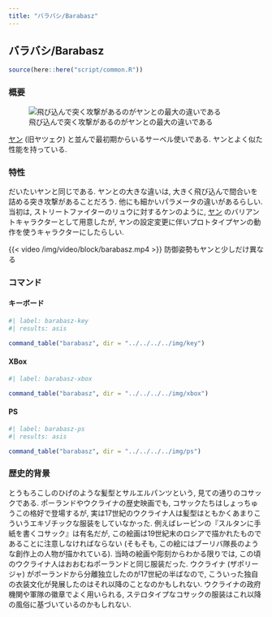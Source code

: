 ```yaml
---
title: "バラバシ/Barabasz"
---
```


## バラバシ/Barabasz {#sec-Barabasz}

```r
source(here::here("script/common.R"))
```

### 概要 {-}

![飛び込んで突く攻撃があるのがヤンとの最大の違いである](/img/barabasz.jpg)

[ヤン](#Jan) (旧ヤツェク) と並んで最初期からいるサーベル使いである. ヤンとよく似た性能を持っている.

### 特性 {-}

だいたいヤンと同じである. ヤンとの大きな違いは, 大きく飛び込んで間合いを詰める突き攻撃があることだろう. 他にも細かいパラメータの違いがあるらしい. 当初は, ストリートファイターのリュウに対するケンのように, [ヤン](Jan.qmd#sec-Jan) のバリアントキャラクターとして用意したが, ヤンの設定変更に伴いプロトタイプヤンの動作を使うキャラクターにしたらしい.

{{< video /img/video/block/barabasz.mp4 >}}
防御姿勢もヤンと少しだけ異なる

### コマンド {-}

:::{.panel-tabset}

#### キーボード

```r
#| label: barabasz-key
#| results: asis

command_table("barabasz", dir = "../../../../img/key")
```

#### XBox

```r
#| label: barabasz-xbox

command_table("barabasz", dir = "../../../../img/xbox")
```

#### PS

```r
#| label: barabasz-ps
#| results: asis

command_table("barabasz", dir = "../../../../img/ps")
```

:::

### 歴史的背景 {-}

とうもろこしのひげのような髪型とサルエルパンツという, 見ての通りのコサックである. ポーランドやウクライナの歴史映画でも, コサックたちはしょっちゅうこの格好で登場するが, 実は17世紀のウクライナ人は髪型はともかくあまりこういうエキゾチックな服装をしていなかった. 例えばレーピンの『スルタンに手紙を書くコサック』は有名だが, この絵画は19世紀末のロシアで描かれたものであることに注意しなければならない (そもそも, この絵にはブーリバ隊長のような創作上の人物が描かれている). 当時の絵画や彫刻からわかる限りでは, この頃のウクライナ人はおおむねポーランドと同じ服装だった. ウクライナ (ザポリージャ) がポーランドから分離独立したのが17世紀の半ばなので, こういった独自の衣装文化が発展したのはそれ以降のことなのかもしれない. ウクライナの政府機関や軍隊の徽章でよく用いられる, ステロタイプなコサックの服装はこれ以降の風俗に基づいているのかもしれない.
